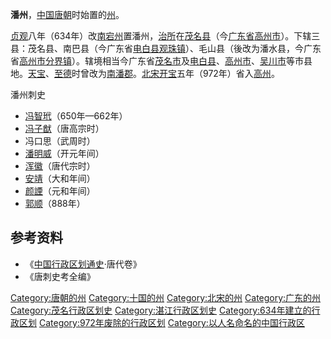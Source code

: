 '''潘州'''，[[中国|中国]][[唐朝|唐朝]]时始置的[[州|州]]。

[[貞觀_(唐朝)|贞观]]八年（634年）改[[南宕州|南宕州]]置潘州，[[治所|治所]]在[[茂名县|茂名县]]（今[[广东省|广东省]][[高州市|高州市]]）。下辖三县：茂名县、南巴县（今广东省[[电白县|电白县]][[观珠镇|观珠镇]]）、毛山县（後改为潘水县，今广东省[[高州市|高州市]][[分界镇|分界镇]]）。辖境相当今广东省[[茂名市|茂名市]]及[[电白县|电白县]]、[[高州市|高州市]]、[[吴川市|吴川市]]等市县地。[[天宝_(唐朝)|天宝]]、[[至德_(唐朝)|至德]]时曾改为[[南潘郡|南潘郡]]。[[北宋|北宋]][[开宝|开宝]]五年（972年）省入[[高州_(南梁)|高州]]。
;潘州刺史
* [[冯智玳|冯智玳]]（650年—662年）
* [[冯子猷|冯子猷]]（唐高宗时）
* 冯口思（武周时）
* [[潘明威|潘明威]]（开元年间）
* [[浑徽|浑徽]]（唐代宗时）
* [[安靖|安靖]]（大和年间）
* [[颜諲|颜諲]]（元和年间）
* [[郭顺|郭顺]]（888年）
== 参考资料 ==
*《[[中国行政区划通史|中国行政区划通史]]·唐代卷》
*《唐刺史考全编》

{{唐朝行政区划|nocat}}
{{十國行政區劃|nocat}}

{{广东行政区划小作品}}
{{DEFAULTSORT:F}}
[[Category:唐朝的州|Category:唐朝的州]]
[[Category:十国的州|Category:十国的州]]
[[Category:北宋的州|Category:北宋的州]]
[[Category:广东的州|Category:广东的州]]
[[Category:茂名行政区划史|Category:茂名行政区划史]]
[[Category:湛江行政区划史|Category:湛江行政区划史]]
[[Category:634年建立的行政区划|Category:634年建立的行政区划]]
[[Category:972年废除的行政区划|Category:972年废除的行政区划]]
[[Category:以人名命名的中国行政区|Category:以人名命名的中国行政区]]